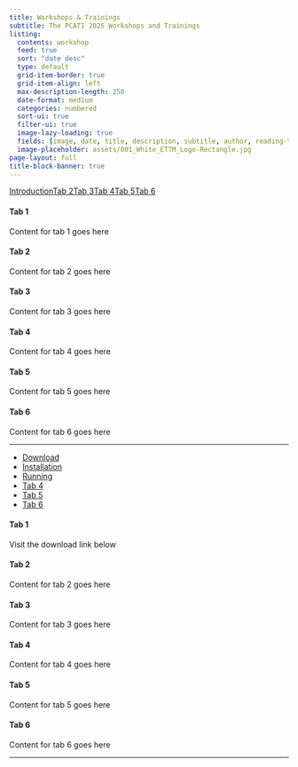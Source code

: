 ```yaml
---
title: Workshops & Trainings
subtitle: The PCATI 2025 Workshops and Trainings
listing:
  contents: workshop
  feed: true
  sort: "date desc"
  type: default
  grid-item-border: true
  grid-item-align: left
  max-description-length: 250
  date-format: medium
  categories: numbered
  sort-ui: true
  filter-ui: true
  image-lazy-loading: true
  fields: [image, date, title, description, subtitle, author, reading-time, file-modified, reading-time, categories]
  image-placeholder: assets/001_White_ETTM_Logo-Rectangle.jpg
page-layout: full
title-block-banner: true
---
```


```{=html}
<!-- Start of Vertical tabs -->
<div class="row clearfix w-100">
  <div class="col-3 no-gutters">
    <div
      class="nav flex-column nav-pills"
      id="vtabs"
      role="tablist"
      aria-orientation="vertical"
    >
      <a
        class="nav-link show"
        id="vtabs-1-tab"
        data-toggle="pill"
        data-bs-toggle="pill"
        href="#vtabs-1"
        role="tab"
        aria-controls="vtabs-1"
        aria-selected="false"
        >Introduction</a
      ><a
        class="nav-link"
        id="vtabs-2-tab"
        data-toggle="pill"
        data-bs-toggle="pill"
        href="#vtabs-2"
        role="tab"
        aria-controls="vtabs-2"
        aria-selected="false"
        >Tab 2</a
      ><a
        class="nav-link"
        id="vtabs-3-tab"
        data-toggle="pill"
        data-bs-toggle="pill"
        href="#vtabs-3"
        role="tab"
        aria-controls="vtabs-3"
        aria-selected="false"
        >Tab 3</a
      ><a
        class="nav-link"
        id="vtabs-4-tab"
        data-toggle="pill"
        data-bs-toggle="pill"
        href="#vtabs-4"
        role="tab"
        aria-controls="vtabs-4"
        aria-selected="false"
        >Tab 4</a
      ><a
        class="nav-link"
        id="vtabs-5-tab"
        data-toggle="pill"
        data-bs-toggle="pill"
        href="#vtabs-5"
        role="tab"
        aria-controls="vtabs-5"
        aria-selected="false"
        >Tab 5</a
      ><a
        class="nav-link active"
        id="vtabs-6-tab"
        data-toggle="pill"
        data-bs-toggle="pill"
        href="#vtabs-6"
        role="tab"
        aria-controls="vtabs-6"
        aria-selected="true"
        >Tab 6</a
      >
    </div>
  </div>
  <div class="col-9 no-gutters">
    <div class="tab-content" id="v-tabs-tabContent">
      <!-- Start of Tab 1 -->
      <div
        class="tab-pane card clearfix p-3 fade"
        id="vtabs-1"
        role="tabpanel"
        aria-labelledby="vtabs-1"
      >
        <h4>Tab 1</h4>
        <p>Content for tab 1 goes here</p>
      </div>
      <!-- End of Tab 1 -->

      <!-- Start of Tab 2 -->
      <div
        class="tab-pane card clearfix p-3 fade"
        id="vtabs-2"
        role="tabpanel"
        aria-labelledby="vtabs-2"
      >
        <h4>Tab 2</h4>
        <p>Content for tab 2 goes here</p>
      </div>
      <!-- End of Tab 2 -->

      <!-- Start of Tab 3 -->
      <div
        class="tab-pane card clearfix p-3 fade"
        id="vtabs-3"
        role="tabpanel"
        aria-labelledby="vtabs-3"
      >
        <h4>Tab 3</h4>
        <p>Content for tab 3 goes here</p>
      </div>
      <!-- End of Tab 3 -->

      <!-- Start of Tab 4 -->
      <div
        class="tab-pane card clearfix p-3 fade"
        id="vtabs-4"
        role="tabpanel"
        aria-labelledby="vtabs-4"
      >
        <h4>Tab 4</h4>
        <p>Content for tab 4 goes here</p>
      </div>
      <!-- End of Tab 4 -->

      <!-- Start of Tab 5 -->
      <div
        class="tab-pane card clearfix p-3 fade"
        id="vtabs-5"
        role="tabpanel"
        aria-labelledby="vtabs-5"
      >
        <h4>Tab 5</h4>
        <p>Content for tab 5 goes here</p>
      </div>
      <!-- End of Tab 5 -->

      <!-- Start of Tab 6 -->
      <div
        class="tab-pane card clearfix p-3 fade active show"
        id="vtabs-6"
        role="tabpanel"
        aria-labelledby="vtabs-6"
      >
        <h4>Tab 6</h4>
        <p>Content for tab 6 goes here</p>
      </div>
      <!-- End of Tab 6 -->
    </div>
  </div>
</div>
<!-- End of Vertical tabs, ID = eBC8cP, date = 2023-10-20 -->
```

------------------------------------------------------------------------

```{=html}
<!-- Start of Horizontal tabs -->
<ul class="nav nav-pills mb-0 clearfix w-100" id="htabs" role="tablist">
  <li class="nav-item">
    <a
      class="nav-link show active"
      id="htabs-1-tab"
      data-toggle="pill"
      data-bs-toggle="pill"
      href="#htabs-1"
      role="tab"
      aria-controls="htabs-1"
      aria-selected="true"
      >Download</a
    >
  </li>
  <li class="nav-item">
    <a
      class="nav-link"
      id="htabs-2-tab"
      data-toggle="pill"
      data-bs-toggle="pill"
      href="#htabs-2"
      role="tab"
      aria-controls="htabs-2"
      aria-selected="false"
      >Installation</a
    >
  </li>
  <li class="nav-item">
    <a
      class="nav-link"
      id="htabs-3-tab"
      data-toggle="pill"
      data-bs-toggle="pill"
      href="#htabs-3"
      role="tab"
      aria-controls="htabs-3"
      aria-selected="false"
      >Running</a
    >
  </li>
  <li class="nav-item">
    <a
      class="nav-link"
      id="htabs-4-tab"
      data-toggle="pill"
      data-bs-toggle="pill"
      href="#htabs-4"
      role="tab"
      aria-controls="htabs-4"
      aria-selected="false"
      >Tab 4</a
    >
  </li>
  <li class="nav-item">
    <a
      class="nav-link"
      id="htabs-5-tab"
      data-toggle="pill"
      data-bs-toggle="pill"
      href="#htabs-5"
      role="tab"
      aria-controls="htabs-5"
      aria-selected="false"
      >Tab 5</a
    >
  </li>
  <li class="nav-item">
    <a
      class="nav-link"
      id="htabs-6-tab"
      data-toggle="pill"
      data-bs-toggle="pill"
      href="#htabs-6"
      role="tab"
      aria-controls="htabs-6"
      aria-selected="false"
      >Tab 6</a
    >
  </li>
</ul>
<div class="tab-content card" id="pills-tabContent">
  <!-- Start of Tab 1 -->
  <div
    class="tab-pane clearfix p-3 fade active show"
    id="htabs-1"
    role="tabpanel"
    aria-labelledby="htabs-1"
  >
    <h4>Tab 1</h4>
    <p>Visit the download link below</p>
  </div>
  <!-- End of Tab 1 -->

  <!-- Start of Tab 2 -->
  <div
    class="tab-pane clearfix p-3 fade"
    id="htabs-2"
    role="tabpanel"
    aria-labelledby="htabs-2"
  >
    <h4>Tab 2</h4>
    <p>Content for tab 2 goes here</p>
  </div>
  <!-- End of Tab 2 -->

  <!-- Start of Tab 3 -->
  <div
    class="tab-pane clearfix p-3 fade"
    id="htabs-3"
    role="tabpanel"
    aria-labelledby="htabs-3"
  >
    <h4>Tab 3</h4>
    <p>Content for tab 3 goes here</p>
  </div>
  <!-- End of Tab 3 -->

  <!-- Start of Tab 4 -->
  <div
    class="tab-pane clearfix p-3 fade"
    id="htabs-4"
    role="tabpanel"
    aria-labelledby="htabs-4"
  >
    <h4>Tab 4</h4>
    <p>Content for tab 4 goes here</p>
  </div>
  <!-- End of Tab 4 -->

  <!-- Start of Tab 5 -->
  <div
    class="tab-pane clearfix p-3 fade"
    id="htabs-5"
    role="tabpanel"
    aria-labelledby="htabs-5"
  >
    <h4>Tab 5</h4>
    <p>Content for tab 5 goes here</p>
  </div>
  <!-- End of Tab 5 -->

  <!-- Start of Tab 6 -->
  <div
    class="tab-pane clearfix p-3 fade"
    id="htabs-6"
    role="tabpanel"
    aria-labelledby="htabs-6"
  >
    <h4>Tab 6</h4>
    <p>Content for tab 6 goes here</p>
  </div>
  <!-- End of Tab 6 -->
</div>
<!-- End of Horizontal tabs, ID = AZc8pc, date = 2023-10-20 -->
```

------------------------------------------------------------------------

```{=html}
<script async data-uid="d50aa5484f" src="https://edutechtainment.kit.com/d50aa5484f/index.js"></script>
```
